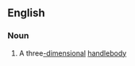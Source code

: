 ==English==
===Noun===
{{en-noun|cubes with handles}}
#{{topology}} A three[[-dimensional]] [[handlebody]]